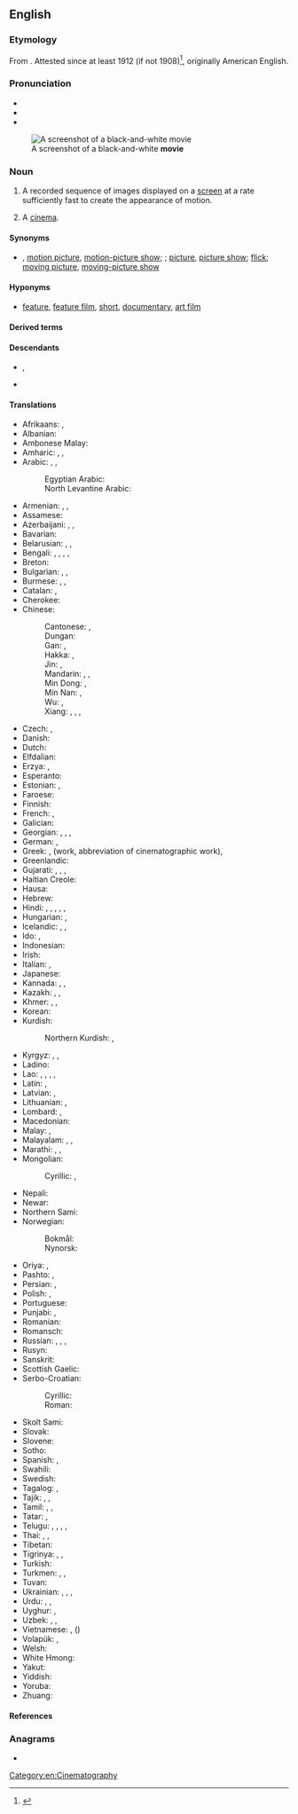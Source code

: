 ==English==

===Etymology===
{{root|en|ine-pro|*mew-}}
From {{m|en|moving picture|moving (picture)}} {{suffix|en||ie}}. Attested since at least 1912 (if not 1908)<ref>{{EtymOnLine}}</ref>, originally American English.

===Pronunciation===
* {{IPA|en|/ˈmuːvi/}}
* {{audio|en|en-us-movie.ogg|Audio (US)}}
* {{rhymes|en|uːvi|s=2}}
[[File:Stannie Dum and Ollie Dee.jpg|thumb|A screenshot of a black-and-white '''movie''']]

===Noun===
{{en-noun}}

# {{lb|en|chiefly|North American}} A recorded sequence of images displayed on a [[screen]] at a rate sufficiently fast to create the appearance of motion.
# {{lb|en|usually|[[plural]]|chiefly|North American}} A [[cinema]].
#: {{ux|en|Let's go to the '''movies'''.}}

====Synonyms====
* {{sense|film}} {{l|en|film}}, [[motion picture]], [[motion-picture show]]; {{l|en|photoplay}}; [[picture]], [[picture show]]; [[flick]]; [[moving picture]], [[moving-picture show]]

====Hyponyms====
* {{sense|film}} [[feature]], [[feature film]], [[short]], [[documentary]], [[art film]]

====Derived terms====
{{der4|en|action movie|adult movie|B-movie|have seen this movie|home movie|horror movie|movie camera|movieholic|moviehouse|movieland|movie star|movie theater|movieverse|popcorn movie|slasher movie|tentpole movie|war movie}}

====Descendants====
* {{desc|bn|মুভী|bor=1}}, {{l|bn|মুভি}}
* {{desc|ja|ムービー|tr=mūbī|bor=1}}

====Translations====
{{trans-top|motion picture}}
* Afrikaans: {{t+|af|fliek}}, {{t+|af|rolprent}}
* Albanian: {{t+|sq|film|m}}
* Ambonese Malay: {{t|abs|film}}
* Amharic: {{t|am|ፊልም}}, {{t|am|ተላዋሽ}}, {{t|am|ሲኒማ}}
* Arabic: {{t|ar|فِلْم|m}}, {{t|ar|شَرِيط|m}}, {{t|ar|[[فِيلْم]] [[سِيْنَمَائِيّ]]|m}}
*: Egyptian Arabic: {{t|arz|فيلم|m|tr=felm}}
*: North Levantine Arabic: {{t|apc|فيلم|tr=fīlm}}
* Armenian: {{t+|hy|ֆիլմ}}, {{t+|hy|կինոնկար}}, {{t+|hy|կինո}}
* Assamese: {{t|as|চলচ্চিত্ৰ}}
* Azerbaijani: {{t+|az|film}}, {{t+|az|kino}}, {{t|az|kinofilm}}
* Bavarian: {{t|bar|Fülm}}
* Belarusian: {{t|be|фільм|m}}, {{t+|be|кіно́|n}}, {{t|be|кінафі́льм|m}}
* Bengali: {{t|bn|মুভি}}, {{t|bn|মুভী}}, {{t|bn|ফিল্ম}}, {{t|bn|সিনেমা}}, {{t+|bn|চলচ্চিত্র}}
* Breton: {{t+|br|film|m}}
* Bulgarian: {{t+|bg|филм|m}}, {{t+|bg|ки́но|n}}, {{t|bg|ки́нофи́лм|m}}
* Burmese: {{t+|my|ဇာတ်ကား}}, {{t+|my|ဘိုင်စကုတ်}}, {{t+|my|ရုပ်ရှင်}}
* Catalan: {{t+|ca|pel·lícula|f}}, {{t+|ca|film|m}}
* Cherokee: {{t|chr|ᎤᎾᏛᏁᎶᏗ}}
* Chinese:
*: Cantonese: {{t|yue|電影}}, {{t|yue|电影|tr=din6 jing2}}
*: Dungan: {{t|dng|дянйин}}
*: Gan: {{t|gan|電影}}, {{t|gan|电影|tr=dien5 'in3}}
*: Hakka: {{t|hak|電影}}, {{t|hak|电影|tr=thien-yáng}}
*: Jin: {{t|cjy|電影}}, {{t|cjy|电影|tr=die3 ing2}}
*: Mandarin: {{t+|cmn|電影}}, {{t+|cmn|电影|tr=diànyǐng}}, {{t+|cmn|影片|tr=yǐngpiàn}}
*: Min Dong: {{t|cdo|電影}}, {{t|cdo|电影|tr=diêng-īng}}
*: Min Nan: {{t+|nan|電影}}, {{t|nan|电影|tr=tiān-iáⁿ}}
*: Wu: {{t|wuu|電影}}, {{t|wuu|电影|tr=di in}}
*: Xiang: {{t|hsn|電影戲}}, {{t|hsn|电影戏|tr=dienn4 in3 xi4}}, {{t|hsn|電影}}, {{t|hsn|电影|tr=dienn4 in3}}
* Czech: {{t+|cs|film|m}}, {{t+|cs|kino|n}}
* Danish: {{t+|da|film|c}}
* Dutch: {{t+|nl|film|m}}
* Elfdalian: {{t|ovd|film|m}}
* Erzya: {{t|myv|эрянеявкс}}, {{t|myv|эрямарт}}
* Esperanto: {{t|eo|filmo}}
* Estonian: {{t+|et|film}}, {{t|et|kinofilm}}
* Faroese: {{t|fo|filmur|m}}
* Finnish: {{t+|fi|elokuva}}
* French: {{t+|fr|film|m}}, {{t+|fr|œuvre cinématographique|f}}
* Galician: {{t+|gl|filme|m}}
* Georgian: {{t|ka|ფილმი}}, {{t|ka|კინოფილმი}}, {{t|ka|კინოსურათი}}, {{t|ka|კინო}}
* German: {{t+|de|Film|m}}, {{t+|de|Spielfilm|m}}
* Greek: {{t+|el|ταινία|f}} {{qualifier|film, abbreviation of cinematographic film}}, {{t+|el|έργο|n}} (work, abbreviation of cinematographic work), {{t+|el|φιλμ|n}}
* Greenlandic: {{t|kl|filmi}}
* Gujarati: {{t|gu|ચિત્રપટ}}, {{t|gu|ચલચિત્ર}}, {{t|gu|ફિલ્મ}}, {{t|gu|સિનેમા}}
* Haitian Creole: {{t|ht|fim}}
* Hausa: {{t|ha|sinima}}
* Hebrew: {{t+|he|סֶרֶט|m|tr=séret}}
* Hindi: {{t+|hi|पिक्चर|f}}, {{t+|hi|फ़िल्म|f}}, {{t|hi|मूवी|f}}, {{t+|hi|सिनेमा|m}}, {{t+|hi|चलचित्र|m}}, {{t+|hi|चित्रपट|m}}
* Hungarian: {{t+|hu|film}}, {{q|dated}} {{t|hu|mozgókép}}
* Icelandic: {{t+|is|bíómynd|f}}, {{t+|is|mynd|f}}, {{t+|is|kvikmynd|f}}
* Ido: {{t+|io|filmo}}, {{t+|io|cinematografuro}}
* Indonesian: {{t+|id|film}}
* Irish: {{t|ga|scannán|m}}
* Italian: {{t+|it|film|m}}, {{t+|it|pellicola|f}}
* Japanese: {{t+|ja|映画|tr=えいが, eiga}}
* Kannada: {{t|kn|ಸಿನಮಾ}}, {{t+|kn|ಓಡುತಿಟ್ಟ}}, {{t|kn|ಚಲಚಿತ್ರ}}
* Kazakh: {{t+|kk|фильм}}, {{t+|kk|кино}}, {{t|kk|кинокартина}}
* Khmer: {{t+|km|កុន}}, {{t+|km|ភាពយន្ត}}, {{t|km|ហ្វីល}}
* Korean: {{t+|ko|영화(映畫)}}
* Kurdish:
*: Northern Kurdish: {{t+|kmr|fîlm}}, {{t+|kmr|sînema}}
{{trans-mid}}
* Kyrgyz: {{t+|ky|фильм}}, {{t+|ky|кино}}, {{t+|ky|тасма}}
* Ladino: {{t|lad|filmo}}
* Lao: {{t|lo|ຟີມ}}, {{t|lo|ຫນັງ}}, {{t|lo|ຊິເນມາ}}, {{t|lo|ຮູບເງົາ}}, {{t|lo|ພາບພະຍົນ}}
* Latin: {{t|la|pictura cinematographica|f}}, {{t+|la|pellicula|f}}
* Latvian: {{t|lv|filma|f}}, {{t|lv|kinofilma|f}}
* Lithuanian: {{t|lt|filmas|m}}, {{t+|lt|kinas|m}}
* Lombard: {{t+|lmo|film|m}}, {{t|lmo|pellícola|f}} {{qualifier|obsolete}}
* Macedonian: {{t|mk|филм|m}}
* Malay: {{t|ms|wayang}}, {{t+|ms|filem}}
* Malayalam: {{t+|ml|ചലച്ചിത്രം}}, {{t+|ml|സിനിമ}}, {{t|ml|ഫിലിം}}
* Marathi: {{t|mr|चलचित्र}}, {{t+|mr|चित्रपट|m}}, {{t|mr|सिनेमा}}
* Mongolian:
*: Cyrillic: {{t+|mn|кино}}, {{t|mn|фильм}}
* Nepali: {{t+|ne|चलचित्र}}
* Newar: {{t|new|संकिपा}}
* Northern Sami: {{t|se|filbma}}
* Norwegian:
*: Bokmål: {{t+|nb|film|m}}
*: Nynorsk: {{t|nn|film|m}}
* Oriya: {{t|or|ଚଳଚ୍ଚିତ୍ର}}, {{t|or|ସିନେମା}}
* Pashto: {{t|ps|پلم|m|tr=pilm, pilëm}}, {{t|ps|خوځنده انځور|m|tr=xwëźënda anźor}}
* Persian: {{t+|fa|فیلم|tr=film}}, {{t+|fa|سینما|tr=sinemâ}}
* Polish: {{t+|pl|film|m}}, {{t+|pl|kino|n}}
* Portuguese: {{t+|pt|filme|m}}
* Punjabi: {{t|pa|ਫਿਲਮ}}, {{t+|pa|ਸਿਨੇਮਾ}}
* Romanian: {{t+|ro|film|n}}
* Romansch: {{t|rm|film|m}}
* Russian: {{t+|ru|фильм|m}}, {{t+|ru|кинофи́льм|m}}, {{t+|ru|кинокарти́на|f}}, {{t+|ru|карти́на|f}}
* Rusyn: {{t|rue|фільм|m}}
* Sanskrit: {{t|sa|चलच्चित्रम्|n}}
* Scottish Gaelic: {{t|gd|film|m}}
* Serbo-Croatian:
*: Cyrillic: {{t|sh|фи̏лм|m}}
*: Roman: {{t+|sh|fȉlm|m}}
* Skolt Sami: {{t|sms|fiˊlmm}}
* Slovak: {{t+|sk|film|m}}
* Slovene: {{t+|sl|film|m}}
* Sotho: {{t|st|fileme}}
* Spanish: {{t+|es|película|f}}, {{t+|es|filme|m}}
* Swahili: {{t+|sw|filamu}}
* Swedish: {{t+|sv|film|c}}
* Tagalog: {{t|tl|sine}}, {{t|tl|pelikula}}
* Tajik: {{t+|tg|кино}}, {{t+|tg|филм}}, {{t|tg|синамо}}
* Tamil: {{t+|ta|திரைப்படம்}}, {{t+|ta|படம் }}, {{t+|ta|சினிமா}}
* Tatar: {{t|tt|фильм}}, {{t|tt|кино}}
* Telugu: {{t+|te|సినిమా}}, {{t|te|సైన్మ}} {{q|Telangana}}, {{t|te|సీన్మ}} {{q|Telangana}}, {{t+|te|చిత్రము}} {{qualifier|formal|literary}}, {{t+|te|చలనచిత్రము}} {{qualifier|extremely formal|rare}}
* Thai: {{t+|th|ฟิล์ม}}, {{t+|th|ภาพยนตร์}}, {{t+|th|หนัง}}
* Tibetan: {{t|bo|གློག་བརྙན}}
* Tigrinya: {{t|ti|ፊልም}}, {{t|ti|ሲነማ}}, {{t|ti|ቺነማ}}
* Turkish: {{t+|tr|film}}
* Turkmen: {{t|tk|kinofilm}}, {{t|tk|film}}, {{t|tk|kino}}
* Tuvan: {{t|tyv|кино}}
* Ukrainian: {{t|uk|фільм|m}}, {{t+|uk|кіно́|n}}, {{t|uk|кінофі́льм|m}}, {{t|uk|стрі́чка|f}}
* Urdu: {{t|ur|فلم|f|tr=film}}, {{t|ur|سنیما|m|tr=sinemā}}, {{t|ur|چلچتر|m|tr=calcitra}}
* Uyghur: {{t|ug|فىلىم}}, {{t|ug|كىنو}}
* Uzbek: {{t+|uz|kino}}, {{t+|uz|film}}, {{t+|uz|kinofilm}}
* Vietnamese: {{t+|vi|phim}}, {{t+|vi|điện ảnh}} ({{t|vi|電影}})
* Volapük: {{t|vo|biomagodem}} {{qualifier|collective}}, {{t|vo|däsinotabioskop}} {{qualifier|cartoon}}
* Welsh: {{t+|cy|ffilm|f}}
* White Hmong: {{t-needed|mww}}
* Yakut: {{t|sah|киинэ}}
* Yiddish: {{t|yi|פֿילם|m}}
* Yoruba: {{t|yo|fiimu}}
* Zhuang: {{t|za|denyingj}}
{{trans-bottom}}

{{trans-see|cinema}}

====References====
<references />

===Anagrams===
* {{anagrams|en|a=eimov|Vimeo}}

[[Category:en:Cinematography]]